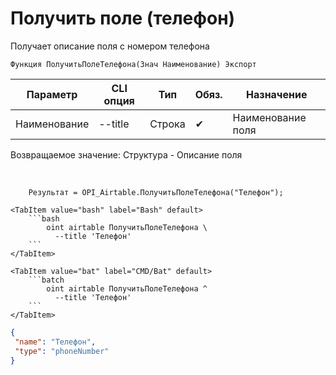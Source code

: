 ﻿---
sidebar_position: 9
description: Получить поле (телефон) и другие функции для работы с Airtable в Открытом пакете интеграций - бесплатной open-source библиотеке интеграций для 1С:Предприятие 8, OneScript и CLI
keywords: [1C, 1С, 1С:Предприятие, 1С:Предприятие 8.3, API, Интеграция, Сервисы, Обмен, OneScript, CLI, Airtable]
---


# Получить поле (телефон)
 Получает описание поля с номером телефона



`Функция ПолучитьПолеТелефона(Знач Наименование) Экспорт`

  | Параметр | CLI опция | Тип | Обяз. | Назначение |
  |-|-|-|-|-|
  | Наименование | --title | Строка | &#x2714; | Наименование поля |

  
  Возвращаемое значение:   Структура -  Описание поля

<br/>




```bsl title="Пример использования для 1С:Предприятие/OneScript"
    Результат = OPI_Airtable.ПолучитьПолеТелефона("Телефон");
```
    

 <Tabs>
  
    <TabItem value="bash" label="Bash" default>
        ```bash
            oint airtable ПолучитьПолеТелефона \
              --title 'Телефон'
        ```
    </TabItem>
  
    <TabItem value="bat" label="CMD/Bat" default>
        ```batch
            oint airtable ПолучитьПолеТелефона ^
              --title 'Телефон'
        ```
    </TabItem>
</Tabs>


```json title="Результат"
{
 "name": "Телефон",
 "type": "phoneNumber"
}
```
